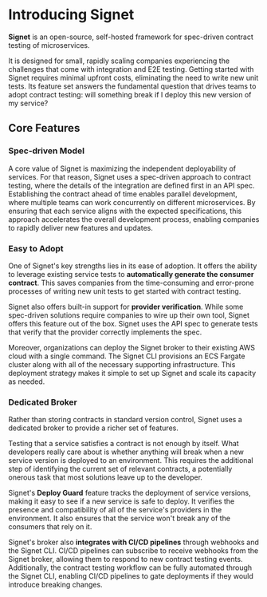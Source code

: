 # Introducing Signet

**Signet** is an open-source, self-hosted framework for spec-driven contract testing of microservices.

It is designed for small, rapidly scaling companies experiencing the challenges that come with integration and E2E testing.
Getting started with Signet requires minimal upfront costs, eliminating the need to write new unit tests.
Its feature set answers the fundamental question that drives teams to adopt contract testing: will something break if I deploy this new version of my service?


<SignetTable />

## Core Features

### Spec-driven Model

A core value of Signet is maximizing the independent deployability of services.
For that reason, Signet uses a spec-driven approach to contract testing, where the details of the integration are defined first in an API spec.
Establishing the contract ahead of time enables parallel development, where multiple teams can work concurrently on different microservices.
By ensuring that each service aligns with the expected specifications, this approach accelerates the overall development process, enabling companies to rapidly deliver new features and updates.

### Easy to Adopt

One of Signet's key strengths lies in its ease of adoption.
It offers the ability to leverage existing service tests to **automatically generate the consumer contract**.
This saves companies from the time-consuming and error-prone processes of writing new unit tests to get started with contract testing.

Signet also offers built-in support for **provider verification**.
While some spec-driven solutions require companies to wire up their own tool, Signet offers this feature out of the box.
Signet uses the API spec to generate tests that verify that the provider correctly implements the spec.

Moreover, organizations can deploy the Signet broker to their existing AWS cloud with a single command.
The Signet CLI provisions an ECS Fargate cluster along with all of the necessary supporting infrastructure.
This deployment strategy makes it simple to set up Signet and scale its capacity as needed.

### Dedicated Broker

Rather than storing contracts in standard version control, Signet uses a dedicated broker to provide a richer set of features.

Testing that a service satisfies a contract is not enough by itself.
What developers really care about is whether anything will break when a new service version is deployed to an environment.
This requires the additional step of identifying the current set of relevant contracts, a potentially onerous task that most solutions leave up to the developer.

Signet's **Deploy Guard** feature tracks the deployment of service versions, making it easy to see if a new service is safe to deploy.
It verifies the presence and compatibility of all of the service's providers in the environment.
It also ensures that the service won't break any of the consumers that rely on it.

Signet's broker also **integrates with CI/CD pipelines** through webhooks and the Signet CLI.
CI/CD pipelines can subscribe to receive webhooks from the Signet broker, allowing them to respond to new contract testing events.
Additionally, the contract testing workflow can be fully automated through the Signet CLI, enabling CI/CD pipelines to gate deployments if they would introduce breaking changes.

